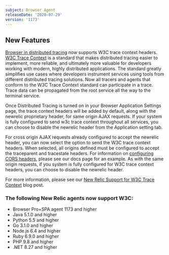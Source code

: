 ```yaml
---
subject: Browser Agent
releaseDate: '2020-07-29'
version: '1173'
---
```


## New Features

[Browser in distributed tracing](https://docs.newrelic.com/docs/browser/new-relic-browser/browser-pro-features/browser-data-distributed-tracing) now supports W3C trace context headers. [W3C Trace Context](https://www.w3.org/TR/trace-context-1/) is a standard that makes distributed tracing easier to implement, more reliable, and ultimately more valuable for developers working with modern, highly distributed applications. The standard greatly simplifies use cases where developers instrument services using tools from different distributed tracing solutions. Now all tracers and agents that conform to the W3C Trace Context standard can participate in a trace. Trace data can be propagated from the root service all the way to the terminal service.

Once Distributed Tracing is turned on in your Browser Application Settings page, the trace context headers will be added by default, along with the newrelic proprietary header, for same origin AJAX requests. If your system is fully configured to send w3c trace context throughout all services, you can choose to disable the newrelic header from the Application setting tab.

For cross origin AJAX requests already configured to accept the newrelic header, you can now select the option to send the W3C trace context headers. When selected, all origins defined must be configured to accept the traceparent and tracestate headers. For information on [configuring CORS headers](https://docs.newrelic.com/docs/browser/new-relic-browser/browser-pro-features/browser-data-distributed-tracing#cors-configure), please see our docs page for an example. As with the same origin requests, if you system is fully configured for W3C trace context headers, you can choose to disable the newrelic header.

For more information, please see our [New Relic Support for W3C Trace Context](https://blog.newrelic.com/product-news/w3c-trace-context-distributed-tracing-standard/) blog post.

### The following New Relic agents now support W3C:

* Browser Pro+SPA agent 1173 and higher
* Java 5.1.0 and higher
* Python 5.5 and higher
* Go 3.1.0 and higher
* Node.js 6.4 and higher
* Ruby 6.9.0 and higher
* PHP 9.8 and higher
* .NET 8.27 and higher
